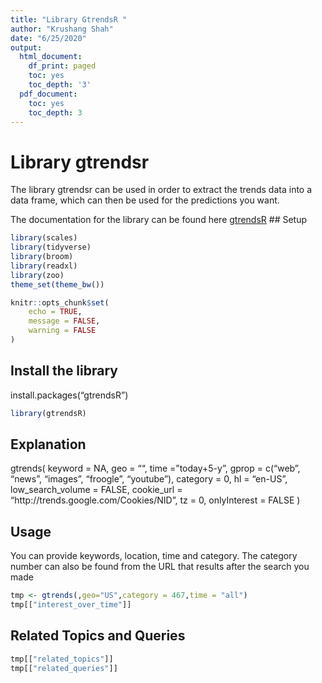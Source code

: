 ---
title: "Library GtrendsR "
author: "Krushang Shah"
date: "6/25/2020"
output:
  html_document:
    df_print: paged
    toc: yes
    toc_depth: '3'
  pdf_document:
    toc: yes
    toc_depth: 3
---
# Library gtrendsr

The library gtrendsr can be used in order to extract the trends data into a data frame, which can then be used for the predictions you want.

The documentation for the library can be found here [gtrendsR](https://cran.r-project.org/package=gtrendsR)
## Setup
```{r setup, warning=FALSE, message=FALSE}
library(scales)
library(tidyverse)
library(broom)
library(readxl)
library(zoo)
theme_set(theme_bw())

knitr::opts_chunk$set(
	echo = TRUE,
	message = FALSE,
	warning = FALSE
)
```

## Install the library

install.packages("gtrendsR")
```{r}
library(gtrendsR)
```
## Explanation

gtrends(
  keyword = NA,
  geo = "",
  time = "today+5-y",
  gprop = c("web", "news", "images", "froogle", "youtube"),
  category = 0,
  hl = "en-US",
  low_search_volume = FALSE,
  cookie_url = "http://trends.google.com/Cookies/NID",
  tz = 0,
  onlyInterest = FALSE
)

## Usage
You can provide keywords, location, time and category.
The category number can also be found from the URL that results after the search you made
```{r}
tmp <- gtrends(,geo="US",category = 467,time = "all")
tmp[["interest_over_time"]]
```
## Related Topics and Queries

```{r}
tmp[["related_topics"]]
tmp[["related_queries"]]
```

